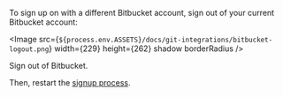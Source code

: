 
To sign up on <ProductName /> with a different Bitbucket account, sign out of your current Bitbucket account:

<Image
  src={`${process.env.ASSETS}/docs/git-integrations/bitbucket-logout.png`}
  width={229}
  height={262}
  shadow
  borderRadius
/>
<Caption>Sign out of Bitbucket.</Caption>

Then, restart the <ProductName /> [signup process](/signup).
